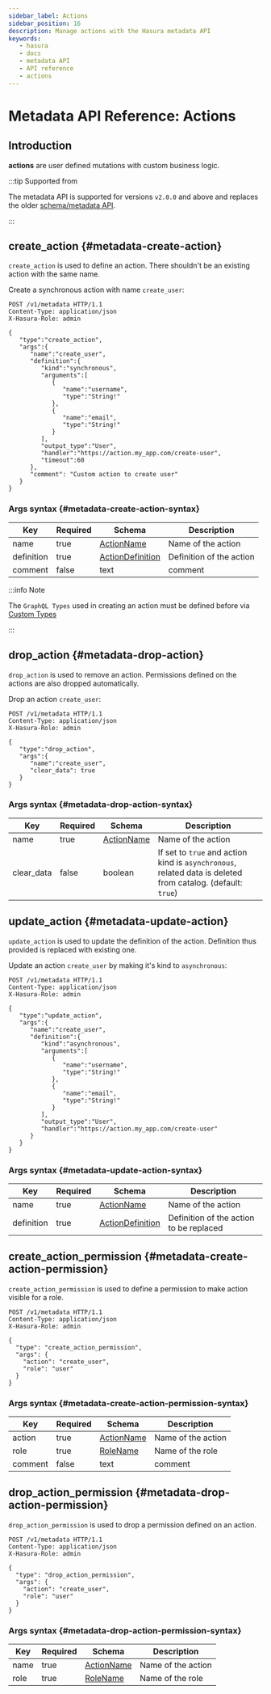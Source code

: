 ```yaml
---
sidebar_label: Actions
sidebar_position: 16
description: Manage actions with the Hasura metadata API
keywords:
   - hasura
   - docs
   - metadata API
   - API reference
   - actions
---
```


# Metadata API Reference: Actions

## Introduction

**actions** are user defined mutations with custom business logic.

:::tip Supported from

The metadata API is supported for versions `v2.0.0` and above and
replaces the older [schema/metadata API](/api-reference/schema-metadata-api/index.mdx).

:::

## create_action {#metadata-create-action}

`create_action` is used to define an action. There shouldn't be an
existing action with the same name.

Create a synchronous action with name `create_user`:

```http
POST /v1/metadata HTTP/1.1
Content-Type: application/json
X-Hasura-Role: admin

{
   "type":"create_action",
   "args":{
      "name":"create_user",
      "definition":{
         "kind":"synchronous",
         "arguments":[
            {
               "name":"username",
               "type":"String!"
            },
            {
               "name":"email",
               "type":"String!"
            }
         ],
         "output_type":"User",
         "handler":"https://action.my_app.com/create-user",
         "timeout":60
      },
      "comment": "Custom action to create user"
   }
}
```

### Args syntax {#metadata-create-action-syntax}

| Key        | Required | Schema                                                                                  | Description              |
|------------|----------|-----------------------------------------------------------------------------------------|--------------------------|
| name       | true     | [ActionName](/api-reference/syntax-defs.mdx#actionname)                    | Name of the action       |
| definition | true     | [ActionDefinition](/api-reference/syntax-defs.mdx#actiondefinition)        | Definition of the action |
| comment    | false    | text                                                                                    | comment                  |

:::info Note

The `GraphQL Types` used in creating an action must be defined before
via [Custom Types](/api-reference/metadata-api/custom-types.mdx)

:::

## drop_action {#metadata-drop-action}

`drop_action` is used to remove an action. Permissions defined on the
actions are also dropped automatically.

Drop an action `create_user`:

```http
POST /v1/metadata HTTP/1.1
Content-Type: application/json
X-Hasura-Role: admin

{
   "type":"drop_action",
   "args":{
      "name":"create_user",
      "clear_data": true
   }
}
```

### Args syntax {#metadata-drop-action-syntax}

| Key        | Required | Schema                                                               | Description                                                                                                 |
|------------|----------|----------------------------------------------------------------------|-------------------------------------------------------------------------------------------------------------|
| name       | true     | [ActionName](/api-reference/syntax-defs.mdx#actionname) | Name of the action                                                                                          |
| clear_data | false    | boolean                                                              | If set to `true` and action kind is `asynchronous`, related data is deleted from catalog. (default: `true`) |

## update_action {#metadata-update-action}

`update_action` is used to update the definition of the action.
Definition thus provided is replaced with existing one.

Update an action `create_user` by making it's kind to `asynchronous`:

```http
POST /v1/metadata HTTP/1.1
Content-Type: application/json
X-Hasura-Role: admin

{
   "type":"update_action",
   "args":{
      "name":"create_user",
      "definition":{
         "kind":"asynchronous",
         "arguments":[
            {
               "name":"username",
               "type":"String!"
            },
            {
               "name":"email",
               "type":"String!"
            }
         ],
         "output_type":"User",
         "handler":"https://action.my_app.com/create-user"
      }
   }
}
```

### Args syntax {#metadata-update-action-syntax}

| Key        | Required | Schema                                                                                  | Description                             |
|------------|----------|-----------------------------------------------------------------------------------------|-----------------------------------------|
| name       | true     | [ActionName](/api-reference/syntax-defs.mdx#actionname)                    | Name of the action                      |
| definition | true     | [ActionDefinition](/api-reference/syntax-defs.mdx#actiondefinition)        | Definition of the action to be replaced |

## create_action_permission {#metadata-create-action-permission}

`create_action_permission` is used to define a permission to make action
visible for a role.

```http
POST /v1/metadata HTTP/1.1
Content-Type: application/json
X-Hasura-Role: admin

{
  "type": "create_action_permission",
  "args": {
    "action": "create_user",
    "role": "user"
  }
}
```

### Args syntax {#metadata-create-action-permission-syntax}

| Key     | Required | Schema                                                               | Description        |
|---------|----------|----------------------------------------------------------------------|--------------------|
| action  | true     | [ActionName](/api-reference/syntax-defs.mdx#actionname) | Name of the action |
| role    | true     | [RoleName](/api-reference/syntax-defs.mdx#rolename)    | Name of the role   |
| comment | false    | text                                                                 | comment            |

## drop_action_permission {#metadata-drop-action-permission}

`drop_action_permission` is used to drop a permission defined on an action.

```http
POST /v1/metadata HTTP/1.1
Content-Type: application/json
X-Hasura-Role: admin

{
  "type": "drop_action_permission",
  "args": {
    "action": "create_user",
    "role": "user"
  }
}
```

### Args syntax {#metadata-drop-action-permission-syntax}

| Key  | Required | Schema                                                                | Description        |
|------|----------|-----------------------------------------------------------------------|--------------------|
| name | true     | [ActionName](/api-reference/syntax-defs.mdx#actionname)  | Name of the action |
| role | true     | [RoleName](/api-reference/syntax-defs.mdx#rolename)     | Name of the role   |
